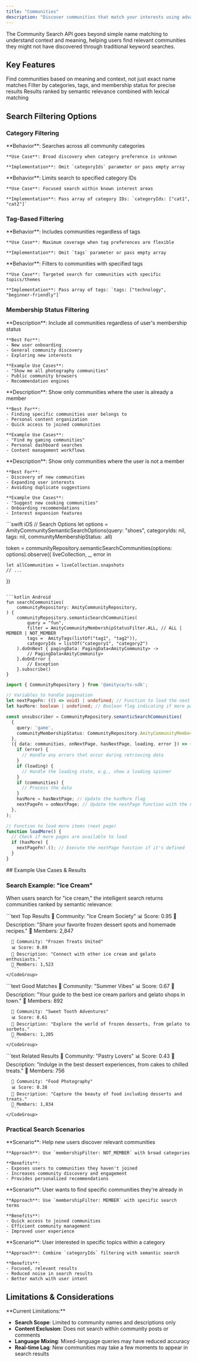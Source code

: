 ```yaml
---
title: "Communities"
description: "Discover communities that match your interests using advanced semantic search capabilities that understand context and meaning"
---
```


The Community Search API goes beyond simple name matching to understand context and meaning, helping users find relevant communities they might not have discovered through traditional keyword searches.


## Key Features

<CardGroup cols={3}>
  <Card title="Semantic Understanding" icon="brain">
    Find communities based on meaning and context, not just exact name matches
  </Card>
  
  <Card title="Advanced Filtering" icon="filter">
    Filter by categories, tags, and membership status for precise results
  </Card>
  
  <Card title="Relevance Scoring" icon="star">
    Results ranked by semantic relevance combined with lexical matching
  </Card>
</CardGroup>

## Search Filtering Options

### Category Filtering

<AccordionGroup>
  <Accordion title="All Categories (Default)">
    **Behavior**: Searches across all community categories
    
    **Use Case**: Broad discovery when category preference is unknown
    
    **Implementation**: Omit `categoryIds` parameter or pass empty array
  </Accordion>

  <Accordion title="Specific Categories">
    **Behavior**: Limits search to specified category IDs
    
    **Use Case**: Focused search within known interest areas
    
    **Implementation**: Pass array of category IDs: `categoryIds: ["cat1", "cat2"]`
  </Accordion>
</AccordionGroup>

### Tag-Based Filtering

<AccordionGroup>
  <Accordion title="All Tags (Default)">
    **Behavior**: Includes communities regardless of tags
    
    **Use Case**: Maximum coverage when tag preferences are flexible
    
    **Implementation**: Omit `tags` parameter or pass empty array
  </Accordion>

  <Accordion title="Specific Tags">
    **Behavior**: Filters to communities with specified tags
    
    **Use Case**: Targeted search for communities with specific topics/themes
    
    **Implementation**: Pass array of tags: `tags: ["technology", "beginner-friendly"]`
  </Accordion>
</AccordionGroup>

### Membership Status Filtering

<Tabs>
  <Tab title="ALL (Default)">
    **Description**: Include all communities regardless of user's membership status
    
    **Best For**: 
    - New user onboarding
    - General community discovery
    - Exploring new interests
    
    **Example Use Cases**:
    - "Show me all photography communities"
    - Public community browsers
    - Recommendation engines
  </Tab>

  <Tab title="MEMBER">
    **Description**: Show only communities where the user is already a member
    
    **Best For**:
    - Finding specific communities user belongs to
    - Personal content organization
    - Quick access to joined communities
    
    **Example Use Cases**:
    - "Find my gaming communities"
    - Personal dashboard searches
    - Content management workflows
  </Tab>

  <Tab title="NOT_MEMBER">
    **Description**: Show only communities where the user is not a member
    
    **Best For**:
    - Discovery of new communities
    - Expanding user interests
    - Avoiding duplicate suggestions
    
    **Example Use Cases**:
    - "Suggest new cooking communities"
    - Onboarding recommendations
    - Interest expansion features
  </Tab>
</Tabs>


<CodeGroup>
```swift iOS
// Search Options
let options = AmityCommunitySemanticSearchOptions(query: "shoes", categoryIds: nil, tags: nil, communityMembershipStatus: .all)

token = communityRepository.semanticSearchCommunities(options: options).observe({ liveCollection, _, error in
    
    let allCommunities = liveCollection.snapshots
    // ...
})
```

```kotlin Android
fun searchCommunities(
    communityRepository: AmityCommunityRepository,
) {
    communityRepository.semanticSearchCommunities(
        query = "fun",
        filter = AmityCommunityMembershipStatusFilter.ALL, // ALL | MEMBER | NOT_MEMBER
        tags =  AmityTags(listOf("tag1", "tag2")),
        categoryIds = listOf("category1", "category2")
    ).doOnNext { pagingData: PagingData<AmityCommunity> ->
        // PagingData<AmityCommunity>
    }.doOnError {
        // Exception
    }.subscribe()
}
```

```typescript TypeScript
import { CommunityRepository } from '@amityco/ts-sdk';

// Variables to handle pagination
let nextPageFn: (() => void) | undefined; // Function to load the next page of data
let hasMore: boolean | undefined; // Boolean flag indicating if more pages are available

const unsubscriber = CommunityRepository.semanticSearchCommunities(
  {
    query: 'game',
    communityMembershipStatus: CommunityRepository.AmityCommunityMemberStatusFilter.ALL,
  },
  ({ data: communities, onNextPage, hasNextPage, loading, error }) => {
    if (error) {
      // Handle any errors that occur during retrieving data
    }
    if (loading) {
      // Handle the loading state, e.g., show a loading spinner
    }
    if (communities) {
      // Process the data
    }
    hasMore = hasNextPage; // Update the hasMore flag
    nextPageFn = onNextPage; // Update the nextPage function with the new one provided
  },
);

// Function to load more items (next page)
function loadMore() {
  // Check if more pages are available to load
  if (hasMore) {
    nextPageFn?.(); // Execute the nextPage function if it's defined
  }
}
```
</CodeGroup>
## Example Use Cases & Results

### Search Example: "Ice Cream"

When users search for "ice cream," the intelligent search returns communities ranked by semantic relevance:

<Tabs>
  <Tab title="High Relevance (0.8-1.0)">
    <CodeGroup>
      ```text Top Results
      🥇 Community: "Ice Cream Society"
      📊 Score: 0.95
      📝 Description: "Share your favorite frozen dessert spots and homemade recipes."
      👥 Members: 2,847
      
      🥈 Community: "Frozen Treats United"  
      📊 Score: 0.89
      📝 Description: "Connect with other ice cream and gelato enthusiasts."
      👥 Members: 1,523
      ```
    </CodeGroup>
  </Tab>

  <Tab title="Medium Relevance (0.5-0.7)">
    <CodeGroup>
      ```text Good Matches
      🥉 Community: "Summer Vibes"
      📊 Score: 0.67
      📝 Description: "Your guide to the best ice cream parlors and gelato shops in town."
      👥 Members: 892
      
      🏅 Community: "Sweet Tooth Adventures"
      📊 Score: 0.61
      📝 Description: "Explore the world of frozen desserts, from gelato to sorbets."
      👥 Members: 1,205
      ```
    </CodeGroup>
  </Tab>

  <Tab title="Lower Relevance (0.3-0.4)">
    <CodeGroup>
      ```text Related Results
      📄 Community: "Pastry Lovers"
      📊 Score: 0.43
      📝 Description: "Indulge in the best dessert experiences, from cakes to chilled treats."
      👥 Members: 756
      
      📄 Community: "Food Photography"
      📊 Score: 0.38
      📝 Description: "Capture the beauty of food including desserts and treats."
      👥 Members: 1,834
      ```
    </CodeGroup>
  </Tab>
</Tabs>

### Practical Search Scenarios

<AccordionGroup>
  <Accordion title="New User Onboarding">
    **Scenario**: Help new users discover relevant communities
    
    **Approach**: Use `membershipFilter: NOT_MEMBER` with broad categories
    
    **Benefits**:
    - Exposes users to communities they haven't joined
    - Increases community discovery and engagement
    - Provides personalized recommendations
  </Accordion>

  <Accordion title="Content Organization">
    **Scenario**: User wants to find specific communities they're already in
    
    **Approach**: Use `membershipFilter: MEMBER` with specific search terms
    
    **Benefits**:
    - Quick access to joined communities
    - Efficient community management
    - Improved user experience
  </Accordion>

  <Accordion title="Category-Specific Discovery">
    **Scenario**: User interested in specific topics within a category
    
    **Approach**: Combine `categoryIds` filtering with semantic search
    
    **Benefits**:
    - Focused, relevant results
    - Reduced noise in search results
    - Better match with user intent
  </Accordion>
</AccordionGroup>

## Limitations & Considerations

<Warning>
**Current Limitations:**

- **Search Scope**: Limited to community names and descriptions only
- **Content Exclusion**: Does not search within community posts or comments
- **Language Mixing**: Mixed-language queries may have reduced accuracy
- **Real-time Lag**: New communities may take a few moments to appear in search results
</Warning>

